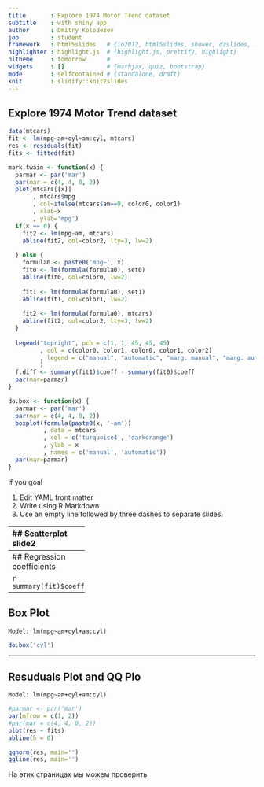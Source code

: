 ```yaml
---
title       : Explore 1974 Motor Trend dataset
subtitle    : with shiny app
author      : Dmitry Kolodezev
job         : student
framework   : html5slides   # {io2012, html5slides, shower, dzslides, ...}
highlighter : highlight.js  # {highlight.js, prettify, highlight}
hitheme     : tomorrow      # 
widgets     : []            # {mathjax, quiz, bootstrap}
mode        : selfcontained # {standalone, draft}
knit        : slidify::knit2slides
---
```

## Explore 1974 Motor Trend dataset
```r
data(mtcars)
fit <- lm(mpg~am+cyl+am:cyl, mtcars)
res <- residuals(fit)
fits <- fitted(fit)

mark.twain <- function(x) {
  parmar <- par('mar')
  par(mar = c(4, 4, 0, 2))
  plot(mtcars[[x]]
       , mtcars$mpg
       , col=ifelse(mtcars$am==0, color0, color1)
       , xlab=x
       , ylab='mpg')
  if(x == 0) {
    fit2 <- lm(mpg~am, mtcars)
    abline(fit2, col=color2, lty=3, lw=2)    
    
  } else {
    formula0 <- paste0('mpg~', x)
    fit0 <- lm(formula(formula0), set0)
    abline(fit0, col=color0, lw=2)
    
    fit1 <- lm(formula(formula0), set1)
    abline(fit1, col=color1, lw=2)
    
    fit2 <- lm(formula(formula0), mtcars)
    abline(fit2, col=color2, lty=3, lw=2)    
  }
  
  legend("topright", pch = c(1, 1, 45, 45, 45)
         , col = c(color0, color1, color0, color1, color2)
         , legend = c("manual", "automatic", "marg. manual", "marg. auto", paste0("mpg~", x))
         )
  f.diff <- summary(fit1)$coeff - summary(fit0)$coeff 
  par(mar=parmar)
}

do.box <- function(x) {
  parmar <- par('mar')
  par(mar = c(4, 4, 0, 2))
  boxplot(formula(paste0(x, '~am'))
          , data = mtcars
          , col = c('turquoise4', 'darkorange')
          , ylab = x
          , names = c('manual', 'automatic'))
  par(mar=parmar)
}
```

If you goal 

1. Edit YAML front matter
2. Write using R Markdown
3. Use an empty line followed by three dashes to separate slides!

---------------------
## Scatterplot
slide2

```r

```
---------------------
## Regression coefficients
```
Model: lm(mpg~am+cyl+am:cyl)
```

```r
summary(fit)$coeff
```

---------------------
## Box Plot
```
Model: lm(mpg~am+cyl+am:cyl)
```

```r
do.box('cyl')
```

---------------------
## Resuduals Plot and QQ Plo
```
Model: lm(mpg~am+cyl+am:cyl)
```

```r
#parmar <- par('mar')
par(mfrow = c(1, 2))
#par(mar = c(4, 4, 0, 2))
plot(res ~ fits)
abline(h = 0)

qqnorm(res, main='')
qqline(res, main='')
```

На этих страницах мы можем проверить 
